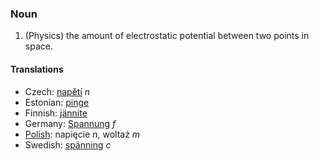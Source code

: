 ===Noun===
#(Physics) the amount of electrostatic potential between two points in space.

====Translations====
*Czech: [[napětí]] ''n''
*Estonian: [[pinge]]
*Finnish: [[jännite]]
*Germany: [[Spannung]] ''f''
*[[Polish]]: napięcie ''n'', woltaż ''m''
*Swedish: [[spänning]] ''c''